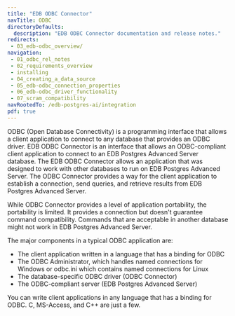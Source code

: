 ```yaml
---
title: "EDB ODBC Connector"
navTitle: ODBC
directoryDefaults:
  description: "EDB ODBC Connector documentation and release notes."
redirects:
 - 03_edb-odbc_overview/
navigation:
 - 01_odbc_rel_notes
 - 02_requirements_overview
 - installing
 - 04_creating_a_data_source
 - 05_edb-odbc_connection_properties
 - 06_edb-odbc_driver_functionality
 - 07_scram_compatibility
navRootedTo: /edb-postgres-ai/integration
pdf: true
---
```


ODBC (Open Database Connectivity) is a programming interface that allows a client application to connect to any database that provides an ODBC driver. EDB ODBC Connector is an interface that allows an ODBC-compliant client application to connect to an EDB Postgres Advanced Server database. The EDB ODBC Connector allows an application that was designed to work with other databases to run on EDB Postgres Advanced Server. The ODBC Connector provides a way for the client application to establish a connection, send queries, and retrieve results from EDB Postgres Advanced Server.

While ODBC Connector provides a level of application portability, the portability is limited. It provides a connection but doesn't guarantee command compatibility. Commands that are acceptable in another database might not work in EDB Postgres Advanced Server.

The major components in a typical ODBC application are:

-   The client application written in a language that has a binding for ODBC
-   The ODBC Administrator, which handles named connections for Windows or odbc.ini which contains named connections for Linux
-   The database-specific ODBC driver (ODBC Connector)
-   The ODBC-compliant server (EDB Postgres Advanced Server)

You can write client applications in any language that has a binding for ODBC. C, MS-Access, and C++ are just a few.
